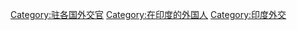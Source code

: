 [[Category:驻各国外交官|Category:驻各国外交官]]
[[Category:在印度的外国人|Category:在印度的外国人]]
[[Category:印度外交|Category:印度外交]]